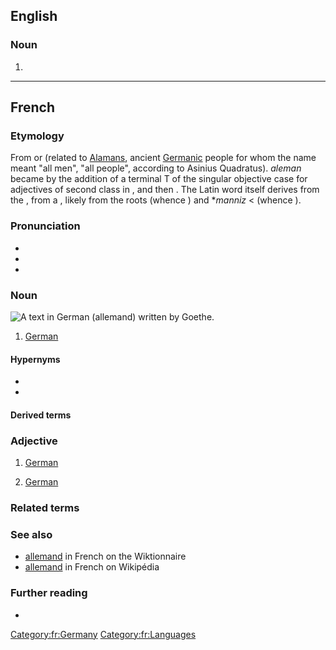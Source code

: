 {{also|Allemand|Allémand}}
==English==

===Noun===
{{head|en|misspelling}}

# {{misspelling of|en|allemande}}

----

==French==

===Etymology===
From {{der|fr|LL|Alamannus}} or {{m|la|Alemannus}} (related to [[Alaman]]s, ancient [[Germanic]] people for whom the name meant "all men", "all people", according to Asinius Quadratus). ''aleman'' became {{m|fro|alemant}} by the addition of a terminal T of the singular objective case for adjectives of second class in {{der|fr|fro|-}}, and then {{m|fro|alemand}}. The Latin word itself derives from the {{cog|goh|Alaman}}, from a {{der|fr|gem-pro|*Alamanniz}}, likely from the roots {{m|gem-pro|*allaz}} (whence {{cog|en|all}}) and *''manniz'' < {{m|gem-pro|*mann-}} (whence {{cog|en|man}}).

===Pronunciation===
* {{fr-IPA}}
* {{audio|fr|fr-allemand-fr FR-Paris.ogg|Audio (Parisian)}}
* {{audio|fr|LL-Q150 (fra)-DSwissK-belgo-allemand.wav|Audio}}

===Noun===
[[Image:Goethe Faust Opening Fraktur 20052706.jpg|thumb|A text in German ('''allemand''') written by Goethe.]]
{{fr-noun|m}}

# [[German]] {{gloss|The [[German]] language}}
#: {{syn|fr|langue de Goethe|langue de Charlemagne|langue des Francs}}
#: {{ux|fr|L’'''allemand''' est une langue germanique.|inline=1|'''German''' is a Germanic language.}}
#: {{ux|fr|Mon stagiaire parle un '''allemand''' impeccable.|inline=1|My trainee speaks perfect '''German'''.}}
#: {{ux|fr|Parlez-vous '''allemand''' ?|inline=1|Do you speak '''German'''?}}

====Hypernyms====
* {{l|fr|langue}}
* {{l|fr|langue germanique}}

====Derived terms====
{{der2|fr|bas-allemand|haut-allemand}}

===Adjective===
{{fr-adj}}

# [[German]] {{gloss|related to or originating from Germany}}
#: {{ux|fr|J’ai acheté une voiture '''allemande'''.|inline=1|I've bought a '''German''' car.}}
#: {{ux|fr|Les contes '''allemands''' sont fameux.|inline=1|'''German''' fairy tales are famous.}}
# [[German]] {{gloss|related to the [[German]] language}}
#: {{ux|fr|Il n’y a pas qu’en Allemagne qu’on utilise des mots '''allemands'''.|inline=1|Not only in Germany does one use '''German''' words.}}
#: {{ux|fr|La traduction '''allemande''' de ''France'' est ''Frankreich''.|inline=1|The '''German''' translation of "France" is ''Frankreich''.}}

===Related terms===
{{rel2|fr|alémanique|Allemagne}}

===See also===
* [http://fr.wiktionary.org/wiki/allemand allemand] in French on the Wiktionnaire
* [http://fr.wikipedia.org/wiki/Allemand allemand] in French on Wikipédia

===Further reading===
* {{R:TLFi}}

[[Category:fr:Germany]]
[[Category:fr:Languages]]